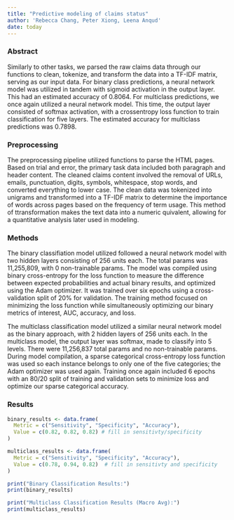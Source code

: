 ```yaml
---
title: "Predictive modeling of claims status"
author: 'Rebecca Chang, Peter Xiong, Leena Anqud'
date: today
---
```


### Abstract
Similarly to other tasks, we parsed the raw claims data through our functions to clean, tokenize, and transform the data into a TF-IDF matrix, serving as our input data. For binary class predictions, a neural network model was utilized in tandem with sigmoid activation in the output layer. This had an estimated accuracy of 0.8064. For multiclass predictions, we once again utilized a neural network model. This time, the output layer consisted of softmax activation, with a crossentropy loss function to train classification for five layers. The estimated accuracy for multiclass predictions was 0.7898.

### Preprocessing
The preprocessing pipeline utilized functions to parse the HTML pages. Based on trial and error, the primary task data included both paragraph and header content. The cleaned claims content involved the removal of URLs, emails, punctuation, digits, symbols, whitespace, stop words, and converted everything to lower case. The clean data was tokenized into unigrams and transformed into a TF-IDF matrix to determine the importance of words across pages based on the frequency of term usage. This method of ttransformation makes the text data into a numeric quivalent, allowing for a quantitative analysis later used in modeling.

### Methods
The binary classifiation model utilized followed a neural network model with two hidden layers consisting of 256 units each. The total params was 11,255,809, with 0 non-trainable params. The model was compiled using binary cross-entropy for the loss function to measure the difference between expected probabilities and actual binary results, and optimized using the Adam optimizer. It was trained over six epochs using a cross-validation split of 20% for validation. The training method focused on minimizing the loss function while simultaneously optimizing our binary metrics of interest, AUC, accuracy, and loss.

The multiclass classification model utilized a similar neural network model as the binary approach, with 2 hidden layers of 256 units each. In the multiclass model, the output layer was softmax, made to classify into 5 levels. There were 11,256,837 total params and no non-trainable params. During model compilation, a sparse categorical cross-entropy loss function was used so each instance belongs to only one of the five categories; the Adam optimizer was used again. Training once again included 6 epochs with an 80/20 split of training and validation sets to minimize loss and optimize our sparse categorical accuracy.


### Results
```r
binary_results <- data.frame(
  Metric = c("Sensitivity", "Specificity", "Accuracy"),
  Value = c(0.82, 0.82, 0.82) # fill in sensitivty/specificity
)

multiclass_results <- data.frame(
  Metric = c("Sensitivity", "Specificity", "Accuracy"),
  Value = c(0.78, 0.94, 0.82)  # fill in sensitivty and specificity
)

print("Binary Classification Results:")
print(binary_results)

print("Multiclass Classification Results (Macro Avg):")
print(multiclass_results)
```